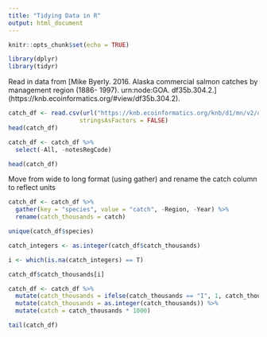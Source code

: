 ```yaml
---
title: "Tidying Data in R"
output: html_document
---
```


```r
knitr::opts_chunk$set(echo = TRUE)
```

```r
library(dplyr)
library(tidyr)
```

Read in data from [Mike Byerly. 2016. Alaska commercial salmon catches by management region (1886- 1997). urn:node:GOA. df35b.304.2.] (https://knb.ecoinformatics.org/#view/df35b.304.2).


```r
catch_df <- read.csv(url("https://knb.ecoinformatics.org/knb/d1/mn/v2/object/df35b.302.1", method = "libcurl"),
                    stringsAsFactors = FALSE)
head(catch_df)
```


```r
catch_df <- catch_df %>% 
  select(-All, -notesRegCode)

head(catch_df)

```

Move from wide to long format (using gather) and rename the catch column to reflect units


```r
catch_df <- catch_df %>% 
  gather(key = "species", value = "catch", -Region, -Year) %>% 
  rename(catch_thousands = catch)

unique(catch_df$species)
```

```r
catch_integers <- as.integer(catch_df$catch_thousands)

i <- which(is.na(catch_integers) == T)

catch_df$catch_thousands[i]

```



```r
catch_df <- catch_df %>%
  mutate(catch_thousands = ifelse(catch_thousands == "I", 1, catch_thousands)) %>% 
  mutate(catch_thousands = as.integer(catch_thousands)) %>% 
  mutate(catch = catch_thousands * 1000)

tail(catch_df)
```

